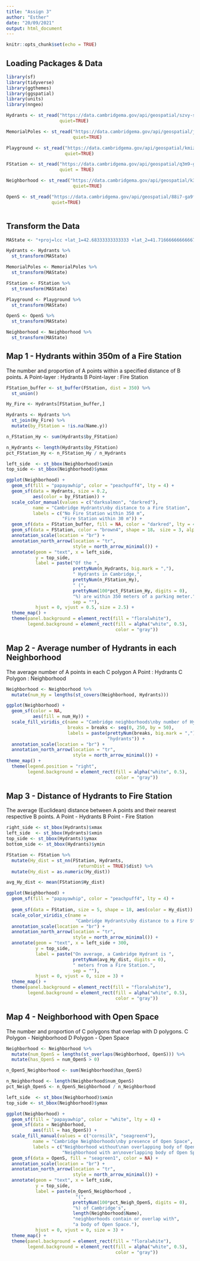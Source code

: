 ```yaml
---
title: "Assign 3"
author: "Esther"
date: "20/09/2021"
output: html_document
---
```


```r
knitr::opts_chunk$set(echo = TRUE)
```

## Loading Packages & Data

```r

library(sf)
library(tidyverse)
library(ggthemes)
library(ggspatial)
library(units)
library(nngeo)

```

```r

Hydrants <- st_read("https://data.cambridgema.gov/api/geospatial/szvy-s7ga?method=export&format=KML", 
                    quiet=TRUE)

MemorialPoles <- st_read("https://data.cambridgema.gov/api/geospatial/j2pj-hhcb?method=export&format=KML", 
                         quiet=TRUE)

Playground <- st_read("https://data.cambridgema.gov/api/geospatial/kmiz-sbu9?method=export&format=KML",
                      quiet=TRUE)

FStation <- st_read("https://data.cambridgema.gov/api/geospatial/q3m9-gvcq?method=export&format=KML", 
                    quiet = TRUE)

Neighborhood <- st_read("https://data.cambridgema.gov/api/geospatial/k3pi-9823?method=export&format=KML", 
                         quiet=TRUE)

OpenS <- st_read("https://data.cambridgema.gov/api/geospatial/88i7-ga9f?method=export&format=KML",
                 quiet=TRUE)



```


## Transform the Data

```r

MAState <- "+proj=lcc +lat_1=42.68333333333333 +lat_2=41.71666666666667 +lat_0=41 +lon_0=-71.5 +x_0=200000 +y_0=750000 +ellps=GRS80 +units=m +no_defs"

Hydrants <- Hydrants %>%
  st_transform(MAState)

MemorialPoles <- MemorialPoles %>%
  st_transform(MAState)

FStation <- FStation %>%
  st_transform(MAState)

Playground <- Playground %>%
  st_transform(MAState)

OpenS <- OpenS %>%
  st_transform(MAState)

Neighborhood <- Neighborhood %>%
  st_transform(MAState)

```


## Map 1 - Hydrants within 350m of a Fire Station 

The number and proportion of A points within a specified distance of B points.
A Point-layer : Hydrants
B Point-layer : Fire Station

```r

FStation_buffer <- st_buffer(FStation, dist = 350) %>%
  st_union()

Hy_Fire <- Hydrants[FStation_buffer,]

Hydrants <- Hydrants %>%
  st_join(Hy_Fire) %>%
  mutate(by_FStation = !is.na(Name.y))

n_FStation_Hy <- sum(Hydrants$by_FStation)

n_Hydrants <- length(Hydrants$by_FStation)
pct_FStation_Hy <- n_FStation_Hy / n_Hydrants

left_side  <- st_bbox(Neighborhood)$xmin
top_side <- st_bbox(Neighborhood)$ymax

ggplot(Neighborhood) +
  geom_sf(fill = "papayawhip", color = "peachpuff4", lty = 4) +
  geom_sf(data = Hydrants, size = 0.2,
          aes(color = by_FStation)) +
  scale_color_manual(values = c("darksalmon", "darkred"),
          name = "Cambridge Hydrants\nby distance to a Fire Station", 
          labels = c("No Fire Station within 350 m",
                     "Fire Station within 30 m")) +
  geom_sf(data = FStation_buffer, fill = NA, color = "darkred", lty = 4) +
  geom_sf(data = FStation, color = "brown4", shape = 18， size = 3, alpha = 0.7) +
  annotation_scale(location = "br") +
  annotation_north_arrow(location = "tr",
                         style = north_arrow_minimal()) +
  annotate(geom = "text", x = left_side, 
           y = top_side, 
           label = paste("Of the ", 
                         prettyNum(n_Hydrants, big.mark = ","),
                         " Hydrants in Cambridge,", 
                         prettyNum(n_FStation_Hy),
                         " (", 
                         prettyNum(100*pct_FStation_Hy, digits = 0),
                         "%) are within 350 meters of a parking meter.",
                         sep = ""),
           hjust = 0, vjust = 0.5, size = 2.5) +
  theme_map() +
  theme(panel.background = element_rect(fill = "floralwhite"),
        legend.background = element_rect(fill = alpha("white", 0.5), 
                                         color = "gray"))

```

## Map 2 - Average number of Hydrants in each Neighborhood

The average number of A points in each C polygon
A Point : Hydrants
C Polygon : Neighborhood

```r

Neighborhood <- Neighborhood %>%
  mutate(num_Hy = lengths(st_covers(Neighborhood, Hydrants)))

ggplot(Neighborhood) +
  geom_sf(color = NA, 
          aes(fill = num_Hy)) +
  scale_fill_viridis_c(name = "Cambridge neighborhoods\nby number of Hydrants",
                       breaks = breaks <- seq(0, 250, by = 50),
                       labels = paste(prettyNum(breaks, big.mark = ","),
                                      "hydrants")) +
  annotation_scale(location = "br") +
  annotation_north_arrow(location = "tr",
                         style = north_arrow_minimal()) +
theme_map() +
  theme(legend.position = "right",
        legend.background = element_rect(fill = alpha("white", 0.5), 
                                         color = "gray"))

```

## Map 3 - Distance of Hydrants to Fire Station

The average (Euclidean) distance between A points and their nearest respective B points.
A Point - Hydrants
B Point - Fire Station

```r

right_side <- st_bbox(Hydrants)$xmax
left_side  <- st_bbox(Hydrants)$xmin
top_side <- st_bbox(Hydrants)$ymax
bottom_side <- st_bbox(Hydrants)$ymin

FStation <- FStation %>%
  mutate(Hy_dist = st_nn(FStation, Hydrants, 
                           returnDist = TRUE)$dist) %>%
  mutate(Hy_dist = as.numeric(Hy_dist))

avg_Hy_dist <- mean(FStation$Hy_dist)

ggplot(Neighborhood) +
  geom_sf(fill = "papayawhip", color = "peachpuff4", lty = 4) +
  
  geom_sf(data = FStation, size = 5, shape = 18, aes(color = Hy_dist)) +
  scale_color_viridis_c(name = 
                          "Cambridge Hydrants\nby distance to a Fire Station") +
  annotation_scale(location = "br") +
  annotation_north_arrow(location = "tr",
                         style = north_arrow_minimal()) +
  annotate(geom = "text", x = left_side + 300, 
           y = top_side, 
           label = paste("On average, a Cambridge Hydrant is ", 
                         prettyNum(avg_Hy_dist, digits = 0),
                         " meters from a Fire Station.",
                         sep = ""),
           hjust = 0, vjust = 0, size = 3) +
  theme_map() +
  theme(panel.background = element_rect(fill = "floralwhite"),
        legend.background = element_rect(fill = alpha("white", 0.5), 
                                         color = "gray"))

```

## Map 4 - Neighborhood with Open Space
The number and proportion of C polygons that overlap with D polygons.
C Polygon - Neighborhood
D Polygon - Open Space

```r

Neighborhood <- Neighborhood %>%
  mutate(num_OpenS = lengths(st_overlaps(Neighborhood, OpenS))) %>%
  mutate(has_OpenS = num_OpenS > 0)

n_OpenS_Neighborhood <- sum(Neighborhood$has_OpenS)

n_Neighborhood <- length(Neighborhood$num_OpenS)
pct_Neigh_OpenS <- n_OpenS_Neighborhood / n_Neighborhood

left_side  <- st_bbox(Neighborhood)$xmin
top_side <- st_bbox(Neighborhood)$ymax

ggplot(Neighborhood) +
  geom_sf(fill = "papayawhip", color = "white", lty = 4) +
  geom_sf(data = Neighborhood,
          aes(fill = has_OpenS)) +
  scale_fill_manual(values = c("cornsilk", "seagreen4"),
          name = "Cambridge Neighborhoods\nby presence of Open Space", 
          labels = c("Neighborhood without\nan overlapping body of Open Space",
                     "Neighborhood with an\noverlapping body of Open Space")) +
  geom_sf(data = OpenS, fill = "seagreen1", color = NA) + 
  annotation_scale(location = "br") +
  annotation_north_arrow(location = "tr",
                         style = north_arrow_minimal()) +
  annotate(geom = "text", x = left_side, 
           y = top_side, 
           label = paste(n_OpenS_Neighborhood ,
                          "(", 
                         prettyNum(100*pct_Neigh_OpenS, digits = 0),
                         "%) of Cambridge's", 
                         length(Neighborhood$Name),
                         "neighborhoods contain or overlap with", 
                         "a body of Open Space."),
           hjust = 0, vjust = 0, size = 3) +
  theme_map() +
  theme(panel.background = element_rect(fill = "floralwhite"),
        legend.background = element_rect(fill = alpha("white", 0.5), 
                                         color = "gray"))

```









